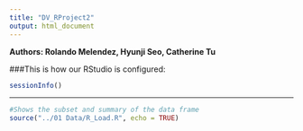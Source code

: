 ```yaml
---
title: "DV_RProject2"
output: html_document
---
```

**Authors: Rolando Melendez, Hyunji Seo, Catherine Tu**

###This is how our RStudio is configured:
```r
sessionInfo()
```
***
```r
#Shows the subset and summary of the data frame
source("../01 Data/R_Load.R", echo = TRUE)
```

